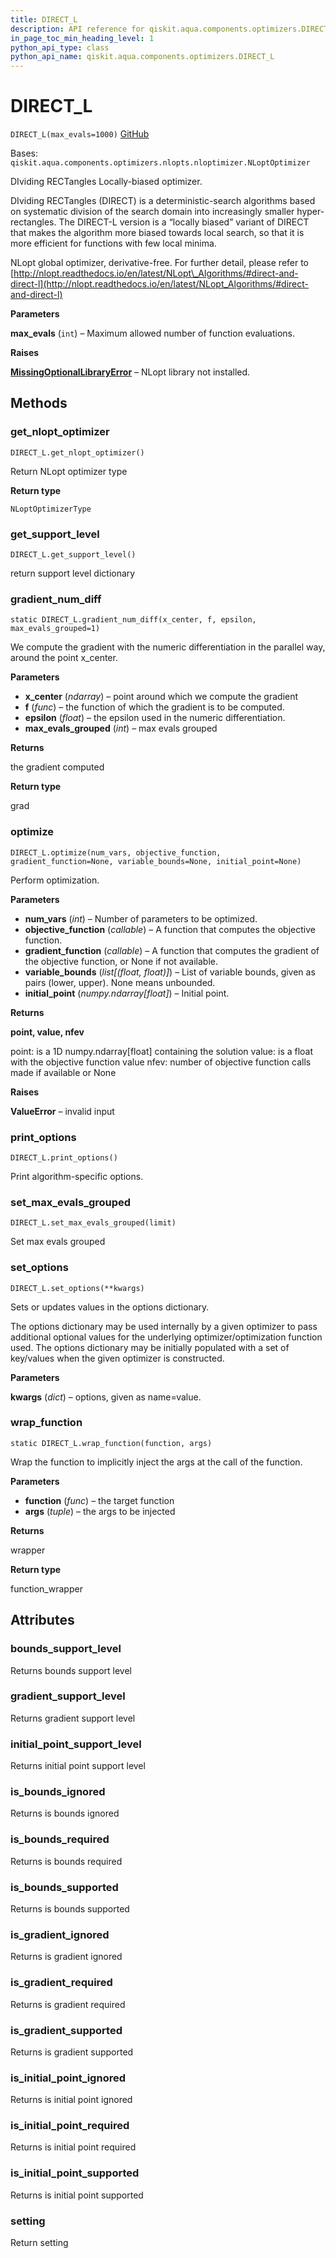 ```yaml
---
title: DIRECT_L
description: API reference for qiskit.aqua.components.optimizers.DIRECT_L
in_page_toc_min_heading_level: 1
python_api_type: class
python_api_name: qiskit.aqua.components.optimizers.DIRECT_L
---
```


# DIRECT\_L

<span id="qiskit.aqua.components.optimizers.DIRECT_L" />

`DIRECT_L(max_evals=1000)` [GitHub](https://github.com/qiskit-community/qiskit-aqua/tree/stable/0.9/qiskit/aqua/components/optimizers/nlopts/direct_l.py "view source code")

Bases: `qiskit.aqua.components.optimizers.nlopts.nloptimizer.NLoptOptimizer`

DIviding RECTangles Locally-biased optimizer.

DIviding RECTangles (DIRECT) is a deterministic-search algorithms based on systematic division of the search domain into increasingly smaller hyper-rectangles. The DIRECT-L version is a “locally biased” variant of DIRECT that makes the algorithm more biased towards local search, so that it is more efficient for functions with few local minima.

NLopt global optimizer, derivative-free. For further detail, please refer to [http://nlopt.readthedocs.io/en/latest/NLopt\_Algorithms/#direct-and-direct-l](http://nlopt.readthedocs.io/en/latest/NLopt_Algorithms/#direct-and-direct-l)

**Parameters**

**max\_evals** (`int`) – Maximum allowed number of function evaluations.

**Raises**

[**MissingOptionalLibraryError**](qiskit.aqua.MissingOptionalLibraryError "qiskit.aqua.MissingOptionalLibraryError") – NLopt library not installed.

## Methods

### get\_nlopt\_optimizer

<span id="qiskit.aqua.components.optimizers.DIRECT_L.get_nlopt_optimizer" />

`DIRECT_L.get_nlopt_optimizer()`

Return NLopt optimizer type

**Return type**

`NLoptOptimizerType`

### get\_support\_level

<span id="qiskit.aqua.components.optimizers.DIRECT_L.get_support_level" />

`DIRECT_L.get_support_level()`

return support level dictionary

### gradient\_num\_diff

<span id="qiskit.aqua.components.optimizers.DIRECT_L.gradient_num_diff" />

`static DIRECT_L.gradient_num_diff(x_center, f, epsilon, max_evals_grouped=1)`

We compute the gradient with the numeric differentiation in the parallel way, around the point x\_center.

**Parameters**

*   **x\_center** (*ndarray*) – point around which we compute the gradient
*   **f** (*func*) – the function of which the gradient is to be computed.
*   **epsilon** (*float*) – the epsilon used in the numeric differentiation.
*   **max\_evals\_grouped** (*int*) – max evals grouped

**Returns**

the gradient computed

**Return type**

grad

### optimize

<span id="qiskit.aqua.components.optimizers.DIRECT_L.optimize" />

`DIRECT_L.optimize(num_vars, objective_function, gradient_function=None, variable_bounds=None, initial_point=None)`

Perform optimization.

**Parameters**

*   **num\_vars** (*int*) – Number of parameters to be optimized.
*   **objective\_function** (*callable*) – A function that computes the objective function.
*   **gradient\_function** (*callable*) – A function that computes the gradient of the objective function, or None if not available.
*   **variable\_bounds** (*list\[(float, float)]*) – List of variable bounds, given as pairs (lower, upper). None means unbounded.
*   **initial\_point** (*numpy.ndarray\[float]*) – Initial point.

**Returns**

**point, value, nfev**

point: is a 1D numpy.ndarray\[float] containing the solution value: is a float with the objective function value nfev: number of objective function calls made if available or None

**Raises**

**ValueError** – invalid input

### print\_options

<span id="qiskit.aqua.components.optimizers.DIRECT_L.print_options" />

`DIRECT_L.print_options()`

Print algorithm-specific options.

### set\_max\_evals\_grouped

<span id="qiskit.aqua.components.optimizers.DIRECT_L.set_max_evals_grouped" />

`DIRECT_L.set_max_evals_grouped(limit)`

Set max evals grouped

### set\_options

<span id="qiskit.aqua.components.optimizers.DIRECT_L.set_options" />

`DIRECT_L.set_options(**kwargs)`

Sets or updates values in the options dictionary.

The options dictionary may be used internally by a given optimizer to pass additional optional values for the underlying optimizer/optimization function used. The options dictionary may be initially populated with a set of key/values when the given optimizer is constructed.

**Parameters**

**kwargs** (*dict*) – options, given as name=value.

### wrap\_function

<span id="qiskit.aqua.components.optimizers.DIRECT_L.wrap_function" />

`static DIRECT_L.wrap_function(function, args)`

Wrap the function to implicitly inject the args at the call of the function.

**Parameters**

*   **function** (*func*) – the target function
*   **args** (*tuple*) – the args to be injected

**Returns**

wrapper

**Return type**

function\_wrapper

## Attributes

<span id="qiskit.aqua.components.optimizers.DIRECT_L.bounds_support_level" />

### bounds\_support\_level

Returns bounds support level

<span id="qiskit.aqua.components.optimizers.DIRECT_L.gradient_support_level" />

### gradient\_support\_level

Returns gradient support level

<span id="qiskit.aqua.components.optimizers.DIRECT_L.initial_point_support_level" />

### initial\_point\_support\_level

Returns initial point support level

<span id="qiskit.aqua.components.optimizers.DIRECT_L.is_bounds_ignored" />

### is\_bounds\_ignored

Returns is bounds ignored

<span id="qiskit.aqua.components.optimizers.DIRECT_L.is_bounds_required" />

### is\_bounds\_required

Returns is bounds required

<span id="qiskit.aqua.components.optimizers.DIRECT_L.is_bounds_supported" />

### is\_bounds\_supported

Returns is bounds supported

<span id="qiskit.aqua.components.optimizers.DIRECT_L.is_gradient_ignored" />

### is\_gradient\_ignored

Returns is gradient ignored

<span id="qiskit.aqua.components.optimizers.DIRECT_L.is_gradient_required" />

### is\_gradient\_required

Returns is gradient required

<span id="qiskit.aqua.components.optimizers.DIRECT_L.is_gradient_supported" />

### is\_gradient\_supported

Returns is gradient supported

<span id="qiskit.aqua.components.optimizers.DIRECT_L.is_initial_point_ignored" />

### is\_initial\_point\_ignored

Returns is initial point ignored

<span id="qiskit.aqua.components.optimizers.DIRECT_L.is_initial_point_required" />

### is\_initial\_point\_required

Returns is initial point required

<span id="qiskit.aqua.components.optimizers.DIRECT_L.is_initial_point_supported" />

### is\_initial\_point\_supported

Returns is initial point supported

<span id="qiskit.aqua.components.optimizers.DIRECT_L.setting" />

### setting

Return setting

